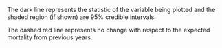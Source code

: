 The dark line represents the statistic of the variable being plotted and the shaded region (if shown) are 95% credible intervals.

The dashed red line represents no change with respect to the expected mortality from previous years.

